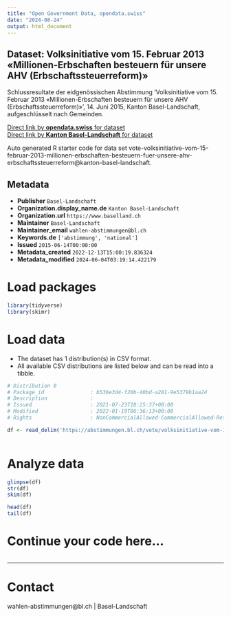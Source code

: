 ```yaml
---
title: "Open Government Data, opendata.swiss"
date: "2024-08-24"
output: html_document
---
```


## Dataset: Volksinitiative vom 15. Februar 2013 «Millionen-Erbschaften besteuern für unsere AHV (Erbschaftssteuerreform)»

Schlussresultate der eidgenössischen Abstimmung 'Volksinitiative vom 15. Februar 2013 «Millionen-Erbschaften besteuern für unsere AHV (Erbschaftssteuerreform)»', 14. Juni 2015, Kanton Basel-Landschaft, aufgeschlüsselt nach Gemeinden.

[Direct link by **opendata.swiss** for dataset](https://opendata.swiss/de/dataset/volksinitiative-vom-15-februar-2013-millionen-erbschaften-besteuern-fur-unsere-ahv-erbschaftsst)<br>
[Direct link by **Kanton Basel-Landschaft** for dataset](https://abstimmungen.bl.ch/vote/volksinitiative-vom-15-februar-2013-millionen-erbschaften-besteuern-fuer-unsere-ahv-erbschaftssteuerreform/data)

Auto generated R starter code for data set vote-volksinitiative-vom-15-februar-2013-millionen-erbschaften-besteuern-fuer-unsere-ahv-erbschaftssteuerreform@kanton-basel-landschaft.

## Metadata

- **Publisher** `Basel-Landschaft`
- **Organization.display_name.de** `Kanton Basel-Landschaft`
- **Organization.url** `https://www.baselland.ch`
- **Maintainer** `Basel-Landschaft`
- **Maintainer_email** `wahlen-abstimmungen@bl.ch`
- **Keywords.de** `['abstimmung', 'national']`
- **Issued** `2015-06-14T00:00:00`
- **Metadata_created** `2022-12-13T15:00:19.836324`
- **Metadata_modified** `2024-06-04T03:19:14.422179`


# Load packages

```r

library(tidyverse)
library(skimr)

```

# Load data

-   The dataset has 1 distribution(s) in CSV format.
-   All available CSV distributions are listed below and can be read into a tibble.

```r

# Distribution 0
# Package_id               : b536e3d4-f20b-40bd-a281-9e5379b1aa24
# Description              : 
# Issued                   : 2021-07-23T18:25:37+00:00
# Modified                 : 2022-01-19T06:36:13+00:00
# Rights                   : NonCommercialAllowed-CommercialAllowed-ReferenceRequired

df <- read_delim('https://abstimmungen.bl.ch/vote/volksinitiative-vom-15-februar-2013-millionen-erbschaften-besteuern-fuer-unsere-ahv-erbschaftssteuerreform/data-csv')



```

# Analyze data

```r

glimpse(df)
str(df)
skim(df)

head(df)
tail(df)

```

# Continue your code here...

```r

```

------------------------------------------------------------------------

# Contact

wahlen-abstimmungen@bl.ch | Basel-Landschaft
